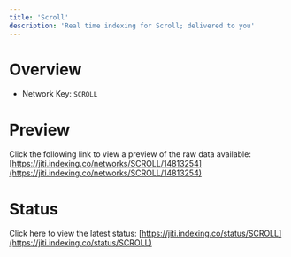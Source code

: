 ```yaml
---
title: 'Scroll'
description: 'Real time indexing for Scroll; delivered to you'
---
```


# Overview
- Network Key: `SCROLL`

# Preview
Click the following link to view a preview of the raw data available: [https://jiti.indexing.co/networks/SCROLL/14813254](https://jiti.indexing.co/networks/SCROLL/14813254)

# Status
Click here to view the latest status: [https://jiti.indexing.co/status/SCROLL](https://jiti.indexing.co/status/SCROLL)
